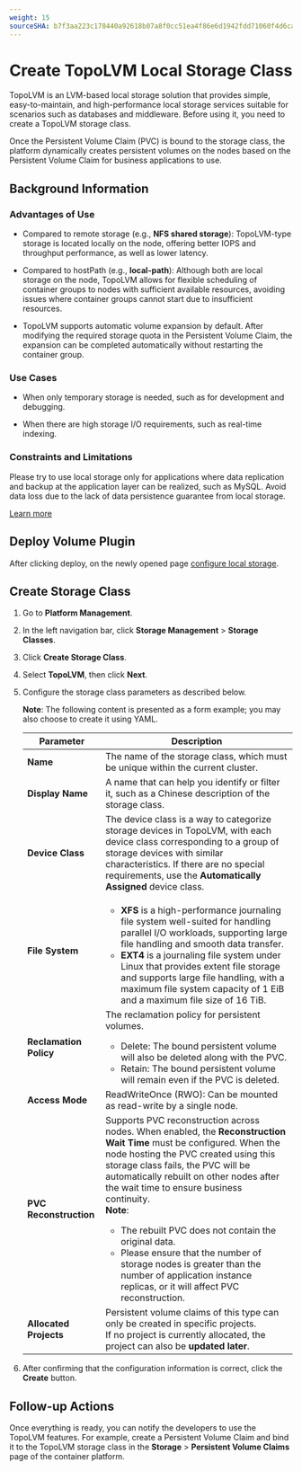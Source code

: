 ```yaml
---
weight: 15
sourceSHA: b7f3aa223c178440a92618b07a8f0cc51ea4f86e6d1942fdd71060f4d6ca8033
---
```


# Create TopoLVM Local Storage Class

TopoLVM is an LVM-based local storage solution that provides simple, easy-to-maintain, and high-performance local storage services suitable for scenarios such as databases and middleware. Before using it, you need to create a TopoLVM storage class.

Once the Persistent Volume Claim (PVC) is bound to the storage class, the platform dynamically creates persistent volumes on the nodes based on the Persistent Volume Claim for business applications to use.

## Background Information

### Advantages of Use

- Compared to remote storage (e.g., **NFS shared storage**): TopoLVM-type storage is located locally on the node, offering better IOPS and throughput performance, as well as lower latency.

- Compared to hostPath (e.g., **local-path**): Although both are local storage on the node, TopoLVM allows for flexible scheduling of container groups to nodes with sufficient available resources, avoiding issues where container groups cannot start due to insufficient resources.

- TopoLVM supports automatic volume expansion by default. After modifying the required storage quota in the Persistent Volume Claim, the expansion can be completed automatically without restarting the container group.

### Use Cases

- When only temporary storage is needed, such as for development and debugging.

- When there are high storage I/O requirements, such as real-time indexing.

### Constraints and Limitations

Please try to use local storage only for applications where data replication and backup at the application layer can be realized, such as MySQL. Avoid data loss due to the lack of data persistence guarantee from local storage.

[Learn more](https://github.com/topolvm/topolvm/blob/main/docs/user-manual.md)

## Deploy Volume Plugin

After clicking deploy, on the newly opened page [configure local storage](/storage/storagesystem_topolvm/installation.mdx).

## Create Storage Class

1. Go to **Platform Management**.

2. In the left navigation bar, click **Storage Management** > **Storage Classes**.

3. Click **Create Storage Class**.

4. Select **TopoLVM**, then click **Next**.

5. Configure the storage class parameters as described below.

   **Note**: The following content is presented as a form example; you may also choose to create it using YAML.

   | Parameter     | Description                                                                                                                                                                                             |
   | ---------- | --------------------------------------------------------------------------------------------------------------------------------------------------------------------------------------------- |
   | **Name**       | The name of the storage class, which must be unique within the current cluster.                                                                                                                                                           |
   | **Display Name** | A name that can help you identify or filter it, such as a Chinese description of the storage class.                                                                                                                                  |
   | **Device Class** | The device class is a way to categorize storage devices in TopoLVM, with each device class corresponding to a group of storage devices with similar characteristics. If there are no special requirements, use the **Automatically Assigned** device class.                                                                     |
   | **File System**   | <ul><li>**XFS** is a high-performance journaling file system well-suited for handling parallel I/O workloads, supporting large file handling and smooth data transfer.</li><li>**EXT4** is a journaling file system under Linux that provides extent file storage and supports large file handling, with a maximum file system capacity of 1 EiB and a maximum file size of 16 TiB.</li></ul> |
   | **Reclamation Policy** | The reclamation policy for persistent volumes.<br /><ul><li>Delete: The bound persistent volume will also be deleted along with the PVC.</li><li>Retain: The bound persistent volume will remain even if the PVC is deleted.</li></ul>                                         |
   | **Access Mode** | ReadWriteOnce (RWO): Can be mounted as read-write by a single node.                                                                                                                                                                   |
   | **PVC Reconstruction** | Supports PVC reconstruction across nodes. When enabled, the **Reconstruction Wait Time** must be configured. When the node hosting the PVC created using this storage class fails, the PVC will be automatically rebuilt on other nodes after the wait time to ensure business continuity.<br />**Note**:<br /><ul><li>The rebuilt PVC does not contain the original data.</li><li>Please ensure that the number of storage nodes is greater than the number of application instance replicas, or it will affect PVC reconstruction.</li></ul> |
   | **Allocated Projects** | Persistent volume claims of this type can only be created in specific projects.<br />If no project is currently allocated, the project can also be **updated later**.                                                                                                                               |

6. After confirming that the configuration information is correct, click the **Create** button.

## Follow-up Actions

Once everything is ready, you can notify the developers to use the TopoLVM features. For example, create a Persistent Volume Claim and bind it to the TopoLVM storage class in the **Storage** > **Persistent Volume Claims** page of the container platform.
